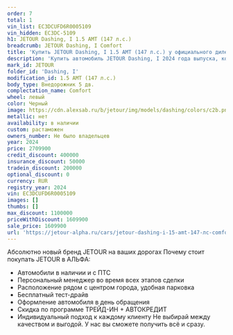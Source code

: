```yaml
---
order: 7
total: 1
vin_list: EC3DCUFD6R0005109
vin_hidden: EC3DC-5109
h1: JETOUR Dashing, I 1.5 AMT (147 л.с.)
breadcrumb: JETOUR Dashing, I Comfort
title: 'Купить JETOUR Dashing, I 1.5 AMT (147 л.с.) у официального дилера в Самаре'
description: 'Купить автомобиль JETOUR Dashing, I 2024 года выпуска, комплектация Comfort, цвет - Черный, двигатель - 1.5 AMT (147 л.с.) у официального дилера в г. Самара. Стоимость данного автомобиля JETOUR Dashing, I – 1609900'
mark_id: JETOUR
folder_id: 'Dashing, I'
modification_id: 1.5 AMT (147 л.с.)
body_type: Внедорожник 5 дв.
complectation_name: Comfort
wheel: левый
color: Черный
image: https://cdn.alexsab.ru/b/jetour/img/models/dashing/colors/c2b.png
metallic: нет
availability: в наличии
custom: растаможен
owners_number: Не было владельцев
year: 2024
price: 2709900
credit_discount: 400000
insurance_discount: 50000
tradein_discount: 200000
optional_discount: 0
currency: RUR
registry_year: 2024
vin: EC3DCUFD6R0005109
images: []
thumbs: []
max_discount: 1100000
priceWithDiscount: 1609900
sale_price: 1609900
url: 'https://jetour-alpha.ru/cars/jetour-dashing-i-15-amt-147-лс-comfort-черный-2024/'
---
```

Абсолютно новый бренд JETOUR на ваших дорогах
Почему стоит покупать JETOUR в АЛЬФА:
- Автомобили в наличии и с ПТС
- Персональный менеджер во время всех этапов сделки
- Расположение рядом с центром города, удобная парковка
- Бесплатный тест-драйв
- Оформление автомобиля в день обращения
- Скидка по программе ТРЕЙД-ИН + АВТОКРЕДИТ
- Индивидуальный подход  к каждому клиенту
Не выбирай между качеством и выгодой. У нас вы сможете получить всё и сразу.
